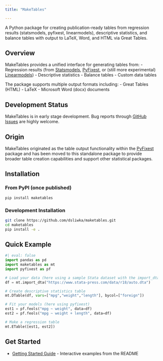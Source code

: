 ```yaml
---
title: "MakeTables"

---
```


A Python package for creating publication-ready tables from regression results (statsmodels, pyfixest, linearmodels), descriptive statistics, and balance tables with output to LaTeX, Word, and HTML via Great Tables.

## Overview

MakeTables provides a unified interface for generating tables from:
- Regression results (from [Statsmodels](https://www.statsmodels.org/stable/index.html), [PyFixest](https://py-econometrics.github.io/pyfixest/pyfixest.html), or (still more experimental) [Linearmodels](https://bashtage.github.io/linearmodels/))
- Descriptive statistics 
- Balance tables
- Custom data tables

The package supports multiple output formats including:
- Great Tables (HTML)
- LaTeX
- Microsoft Word (docx) documents

::: {.callout-note}
## Development Status
MakeTables is in early stage development. Bug reports through [GitHub Issues](https://github.com/dsliwka/maketables/issues) are highly welcome.
:::

## Origin

MakeTables originated as the table output functionality within the [PyFixest](https://github.com/py-econometrics/pyfixest) package and has been moved to this standalone package to provide broader table creation capabilities and support other statistical packages.

## Installation

### From PyPI (once published)
```bash
pip install maketables
```

### Development Installation
```bash
git clone https://github.com/dsliwka/maketables.git
cd maketables
pip install -e .
```

## Quick Example

```python
#| eval: false
import pandas as pd
import maketables as mt
import pyfixest as pf

# Load your data (here using a sample Stata dataset with the import_dta function that also stores variable labels)
df = mt.import_dta("https://www.stata-press.com/data/r18/auto.dta")

# Create descriptive statistics table
mt.DTable(df, vars=["mpg","weight","length"], bycol=["foreign"])

# Fit your models (here using pyfixest)
est1 = pf.feols("mpg ~ weight", data=df)
est2 = pf.feols("mpg ~ weight + length", data=df)

# Make a regression table
mt.ETable([est1, est2])
```


## Get Started

- [Getting Started Guide](getting-started.ipynb) - Interactive examples from the README